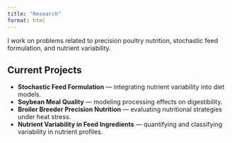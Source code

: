 ```yaml
---
title: "Research"
format: html
---
```


I work on problems related to precision poultry nutrition, stochastic feed formulation, and nutrient variability.

## Current Projects

- **Stochastic Feed Formulation** — integrating nutrient variability into diet models.
- **Soybean Meal Quality** — modeling processing effects on digestibility.
- **Broiler Breeder Precision Nutrition** — evaluating nutritional strategies under heat stress.
- **Nutrient Variability in Feed Ingredients** — quantifying and classifying variability in nutrient profiles.